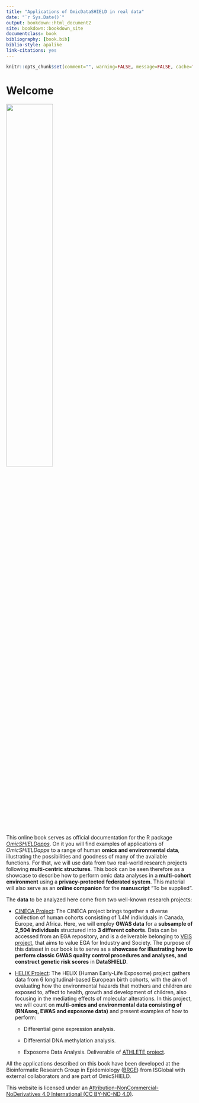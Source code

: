 ```yaml
--- 
title: "Applications of OmicDataSHIELD in real data"
date: "`r Sys.Date()`"
output: bookdown::html_document2
site: bookdown::bookdown_site
documentclass: book
bibliography: [book.bib]
biblio-style: apalike
link-citations: yes
---
```


```r
knitr::opts_chunk$set(comment="", warning=FALSE, message=FALSE, cache=TRUE)
```

# Welcome {-}

![](fig/logo_omicshield.png){width=50%}

This online book serves as official documentation for the R package [*OmicSHIELDapps*](https://github.com/isglobal-brge/OmicSHIELDapps). On it you will find examples of applications of *OmicSHIELDapps* to a range of human **omics and environmental data**, illustrating the possibilities and goodness of many of the available functions. For that, we will use data from two real-world  research projects following **multi-centric structures**. This book can be seen therefore as a showcase to describe how to perform omic data analyses in a **multi-cohort environment** using a **privacy-protected federated system**. This material will also serve as an **online companion** for the **manuscript** "To be supplied". 

The **data** to be analyzed here come from two well-known research projects: 

* [CINECA Project](https://www.cineca-project.eu/): The CINECA project brings together a diverse collection of human cohorts consisting of 1.4M individuals in Canada, Europe, and Africa. Here, we will employ **GWAS data** for a **subsample of 2,504 individuals** structured into **3 different cohorts**. Data can be accessed from an EGA repository, and is a deliverable belonging to [VEIS project](https://veis.bsc.es/en/), that aims to value EGA for Industry and Society. The purpose of this dataset in our book is to serve as a **showcase for illustrating how to perform classic GWAS quality control procedures and analyses, and construct genetic risk scores** in **DataSHIELD**.

* [HELIX Project](https://www.projecthelix.eu): The HELIX (Human Early-Life Exposome) project gathers data from 6 longitudinal-based European birth cohorts, with the aim of evaluating how the environmental hazards that mothers and children are exposed to, affect to health, growth and development of children, also focusing in the mediating effects of molecular alterations. In this project, we will count on **multi-omics and environmental data consisting of (RNAseq, EWAS and exposome data)** and present examples of how to perform:
 
     - Differential gene expression analysis. 

     - Differential DNA methylation analysis. 

     - Exposome Data Analysis. Deliverable of [ATHLETE project](https://athleteproject.eu/).

All the applications described on this book have been developed at the Bioinformatic Research Group in Epidemiology ([BRGE](https://brge.isglobal.org/)) from ISGlobal with external collaborators and are part of OmicSHIELD. 

This website is licensed under an [Attribution-NonCommercial-NoDerivatives 4.0 International (CC BY-NC-ND 4.0)](https://github.com/isglobal-brge/OmicSHIELDapps/blob/main/LICENSE).